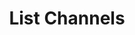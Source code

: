 ---
title: "List Channels"
description: "Description of your new file."
openapi: "GET /whatsera/api/channel/list"
---